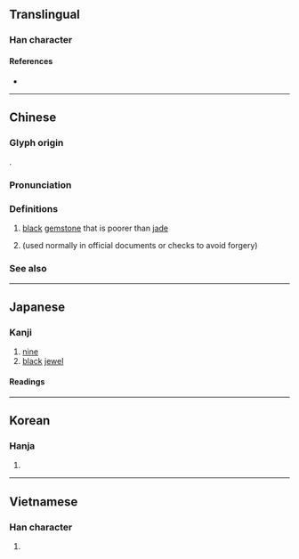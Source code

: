 {{character info/new}}
{{also|九}}
==Translingual==

===Han character===
{{Han char|rn=96|rad=玉|as=03|sn=7|four=17180|canj=MGNO|ids=⿰𤣩久}}

====References====
* {{Han ref|kx=0727.220|dkj=20846|dj=1139.170|hdz=21102.100|uh=7396|ud=29590|bh=A868|bd=43112}}

----

==Chinese==
{{zh-forms}}
===Glyph origin===
{{Han etym}}
{{Han compound|玉|久|ls=psc|c1=s|c2=p}}.

===Pronunciation===
{{zh-pron
|m=jiǔ
|c=gau2
|mn=kiú/káu
|mn_note=kiú - literary; káu - vernacular
|mc=y
|oc=y
|cat=
}}

===Definitions===
{{zh-hanzi}}

# [[black]] [[gemstone]] that is poorer than [[jade]]
# {{zh-alt-form|九|[[nine]]|tr=-|dot=}} (used normally in official documents or checks to avoid forgery)

===See also===
{{Chinese-numbers}}

{{cln|zh|numeral symbols|numerals}}

----

==Japanese==

===Kanji===
{{ja-kanji|grade=|rs=玉03}}

# [[nine]]
# [[black]] [[jewel]]

====Readings====
{{ja-readings
|goon=[[く]] (ku)
|kanon=[[きゅう]] (kyū)
|kun=[[き]] (ki), [[たま]] (tama), [[ひさ]] (hisa)
}}

----

==Korean==

===Hanja===
{{ko-hanja|hangeul=구|eumhun=|rv=gu|mr=ku|y=kwu}}

# {{defn|lang=ko|sort=玉03}}

----

==Vietnamese==

===Han character===
{{vi-hantu|cửu|rs=玉03}}

# {{defn|lang=vi|sort=玉03}}